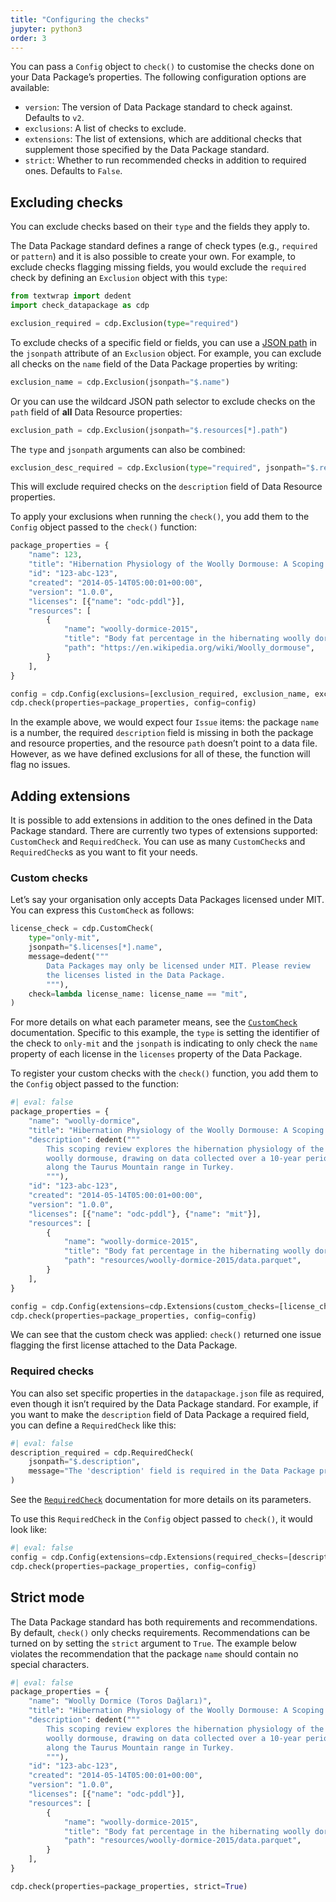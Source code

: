 ```yaml
---
title: "Configuring the checks"
jupyter: python3
order: 3
---
```


You can pass a `Config` object to `check()` to customise the checks done
on your Data Package's properties. The following configuration options
are available:

-   `version`: The version of Data Package standard to check against.
    Defaults to `v2`.
-   `exclusions`: A list of checks to exclude.
-   `extensions`: The list of extensions, which are additional checks
    that supplement those specified by the Data Package standard.
-   `strict`: Whether to run recommended checks in addition to required
    ones. Defaults to `False`.

## Excluding checks

You can exclude checks based on their `type` and the fields they apply
to.

The Data Package standard defines a range of check types (e.g.,
`required` or `pattern`) and it is also possible to create your own. For
example, to exclude checks flagging missing fields, you would exclude
the `required` check by defining an `Exclusion` object with this `type`:

```python
from textwrap import dedent
import check_datapackage as cdp

exclusion_required = cdp.Exclusion(type="required")
```

To exclude checks of a specific field or fields, you can use a [JSON
path](https://en.wikipedia.org/wiki/JSONPath) in the `jsonpath`
attribute of an `Exclusion` object. For example, you can exclude all
checks on the `name` field of the Data Package properties by writing:

```python
exclusion_name = cdp.Exclusion(jsonpath="$.name")
```

Or you can use the wildcard JSON path selector to exclude checks on the
`path` field of **all** Data Resource properties:

```python
exclusion_path = cdp.Exclusion(jsonpath="$.resources[*].path")
```

The `type` and `jsonpath` arguments can also be combined:

```python
exclusion_desc_required = cdp.Exclusion(type="required", jsonpath="$.resources[*].description")
```

This will exclude required checks on the `description` field of Data
Resource properties.

To apply your exclusions when running the `check()`, you add them to the
`Config` object passed to the `check()` function:

```python
package_properties = {
    "name": 123,
    "title": "Hibernation Physiology of the Woolly Dormouse: A Scoping Review.",
    "id": "123-abc-123",
    "created": "2014-05-14T05:00:01+00:00",
    "version": "1.0.0",
    "licenses": [{"name": "odc-pddl"}],
    "resources": [
        {
            "name": "woolly-dormice-2015",
            "title": "Body fat percentage in the hibernating woolly dormouse",
            "path": "https://en.wikipedia.org/wiki/Woolly_dormouse",
        }
    ],
}

config = cdp.Config(exclusions=[exclusion_required, exclusion_name, exclusion_path])
cdp.check(properties=package_properties, config=config)
```

In the example above, we would expect four `Issue` items: the package
`name` is a number, the required `description` field is missing in both
the package and resource properties, and the resource `path` doesn't
point to a data file. However, as we have defined exclusions for all of
these, the function will flag no issues.

## Adding extensions

It is possible to add extensions in addition to the ones defined in the
Data Package standard. There are currently two types of extensions
supported: `CustomCheck` and `RequiredCheck`. You can use as many
`CustomCheck`s and `RequiredCheck`s as you want to fit your needs.

### Custom checks

Let's say your organisation only accepts Data Packages licensed under
MIT. You can express this `CustomCheck` as follows:

```python
license_check = cdp.CustomCheck(
    type="only-mit",
    jsonpath="$.licenses[*].name",
    message=dedent("""
        Data Packages may only be licensed under MIT. Please review
        the licenses listed in the Data Package.
        """),
    check=lambda license_name: license_name == "mit",
)
```

For more details on what each parameter means, see the
[`CustomCheck`](/docs/reference/custom_check.qmd) documentation.
Specific to this example, the `type` is setting the identifier of the
check to `only-mit` and the `jsonpath` is indicating to only check the
`name` property of each license in the `licenses` property of the Data
Package.

To register your custom checks with the `check()` function, you add them
to the `Config` object passed to the function:

```python
#| eval: false
package_properties = {
    "name": "woolly-dormice",
    "title": "Hibernation Physiology of the Woolly Dormouse: A Scoping Review.",
    "description": dedent("""
        This scoping review explores the hibernation physiology of the
        woolly dormouse, drawing on data collected over a 10-year period
        along the Taurus Mountain range in Turkey.
        """),
    "id": "123-abc-123",
    "created": "2014-05-14T05:00:01+00:00",
    "version": "1.0.0",
    "licenses": [{"name": "odc-pddl"}, {"name": "mit"}],
    "resources": [
        {
            "name": "woolly-dormice-2015",
            "title": "Body fat percentage in the hibernating woolly dormouse",
            "path": "resources/woolly-dormice-2015/data.parquet",
        }
    ],
}

config = cdp.Config(extensions=cdp.Extensions(custom_checks=[license_check]))
cdp.check(properties=package_properties, config=config)
```

We can see that the custom check was applied: `check()` returned one
issue flagging the first license attached to the Data Package.

### Required checks

You can also set specific properties in the `datapackage.json` file as
required, even though it isn't required by the Data Package standard.
For example, if you want to make the `description` field of Data Package
a required field, you can define a `RequiredCheck` like this:

```python
#| eval: false
description_required = cdp.RequiredCheck(
    jsonpath="$.description",
    message="The 'description' field is required in the Data Package properties.",
)
```

See the [`RequiredCheck`](/docs/reference/required_check.qmd)
documentation for more details on its parameters.

To use this `RequiredCheck` in the `Config` object passed to `check()`,
it would look like:

```python
#| eval: false
config = cdp.Config(extensions=cdp.Extensions(required_checks=[description_required]))
cdp.check(properties=package_properties, config=config)
```

## Strict mode

The Data Package standard has both requirements and recommendations. By
default, `check()` only checks requirements. Recommendations can be
turned on by setting the `strict` argument to `True`. The example below
violates the recommendation that the package `name` should contain no
special characters.

```python
#| eval: false
package_properties = {
    "name": "Woolly Dormice (Toros Dağları)",
    "title": "Hibernation Physiology of the Woolly Dormouse: A Scoping Review.",
    "description": dedent("""
        This scoping review explores the hibernation physiology of the
        woolly dormouse, drawing on data collected over a 10-year period
        along the Taurus Mountain range in Turkey.
        """),
    "id": "123-abc-123",
    "created": "2014-05-14T05:00:01+00:00",
    "version": "1.0.0",
    "licenses": [{"name": "odc-pddl"}],
    "resources": [
        {
            "name": "woolly-dormice-2015",
            "title": "Body fat percentage in the hibernating woolly dormouse",
            "path": "resources/woolly-dormice-2015/data.parquet",
        }
    ],
}

cdp.check(properties=package_properties, strict=True)
```
